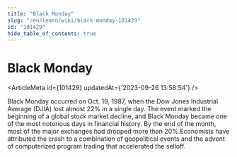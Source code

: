 ```yaml
---
title: "Black Monday"
slug: "/en/learn/wiki/black-monday-101429"
id: "101429"
hide_table_of_contents: true
---
```



# Black Monday

<ArticleMeta id={101429} updatedAt={'2023-09-26 13:58:54'} />
<div className='border-solid border-b border-t-0 my-4 border-[var(--ifm-color-gray-300)]' />

Black Monday occurred on Oct. 19, 1987, when the Dow Jones Industrial Average (DJIA) lost almost 22% in a single day. The event marked the beginning of a global stock market decline, and Black Monday became one of the most notorious days in financial history. By the end of the month, most of the major exchanges had dropped more than 20%.Economists have attributed the crash to a combination of geopolitical events and the advent of computerized program trading that accelerated the selloff.
